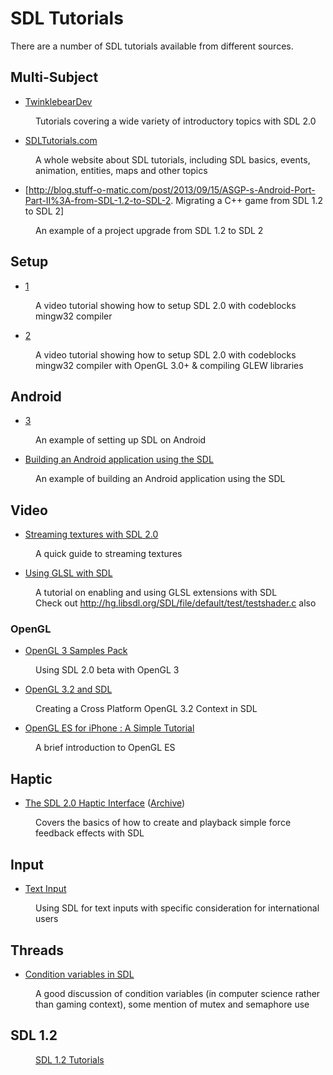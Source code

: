 = SDL Tutorials =
There are a number of SDL tutorials available from different sources.


== Multi-Subject ==

* [http://twinklebear.github.io/pages/sdl2/ TwinklebearDev]
: Tutorials covering a wide variety of introductory topics with SDL 2.0

* [http://www.sdltutorials.com/ SDLTutorials.com]
: A whole website about SDL tutorials, including SDL basics, events, animation, entities, maps and other topics

* [http://blog.stuff-o-matic.com/post/2013/09/15/ASGP-s-Android-Port-Part-II%3A-from-SDL-1.2-to-SDL-2. Migrating a C++ game from SDL 1.2 to SDL 2]
: An example of a project upgrade from SDL 1.2 to SDL 2

== Setup ==
* [https://www.youtube.com/watch?v=wWGtuc5uqF4]
: A video tutorial showing how to setup SDL 2.0 with codeblocks mingw32 compiler

* [https://www.youtube.com/watch?v=UwpZOwT9nVc]
: A video tutorial showing how to setup SDL 2.0 with codeblocks mingw32 compiler with OpenGL 3.0+ & compiling GLEW libraries

== Android ==

* [http://www.dinomage.com/2013/01/howto-sdl-on-android/]
: An example of setting up SDL on Android

* [http://blog.stuff-o-matic.com/post/2013/10/20/ASGP-s-Android-Port-Part-IV%3A-building-the-APK Building an Android application using the SDL]
: An example of building an Android application using the SDL

== Video ==

* [http://slouken.blogspot.com/2011/02/streaming-textures-with-sdl-13.html Streaming textures with SDL 2.0]
: A quick guide to streaming textures

* [http://rainwarrior.ca/dragon/sdl_glsl.html Using GLSL with SDL]
: A tutorial on enabling and using GLSL extensions with SDL
: Check out http://hg.libsdl.org/SDL/file/default/test/testshader.c also

=== OpenGL ===
* [http://www.g-truc.net/post-0204.html OpenGL 3 Samples Pack]
: Using SDL 2.0 beta with OpenGL 3

* [http://www.opengl.org/wiki/Tutorial1:_Creating_a_Cross_Platform_OpenGL_3.2_Context_in_SDL_(C_/_SDL) OpenGL 3.2 and SDL]
: Creating a Cross Platform OpenGL 3.2 Context in SDL

* [http://iphonesdkdev.blogspot.com/2009/04/opengl-es-for-iphone-simple-tutorial.html OpenGL ES for iPhone : A Simple Tutorial]
: A brief introduction to OpenGL ES

== Haptic ==

* [http://bobbens.dyndns.org/journal/2010/sdl_haptic/ The SDL 2.0 Haptic Interface] ([https://web.archive.org/web/20130728040700/http://bobbens.dyndns.org/journal/2010/sdl_haptic/ Archive])
: Covers the basics of how to create and playback simple force feedback effects with SDL

== Input ==

* [[Tutorials/TextInput|Text Input]]
: Using SDL for text inputs with specific consideration for international users

== Threads ==

* [http://ansuz.sooke.bc.ca/software/sdl-condvars.php Condition variables in SDL]
: A good discussion of condition variables (in computer science rather than gaming context), some mention of mutex and semaphore use

== SDL 1.2 ==
: [[SDL1.2Tutorials|SDL 1.2 Tutorials]]
